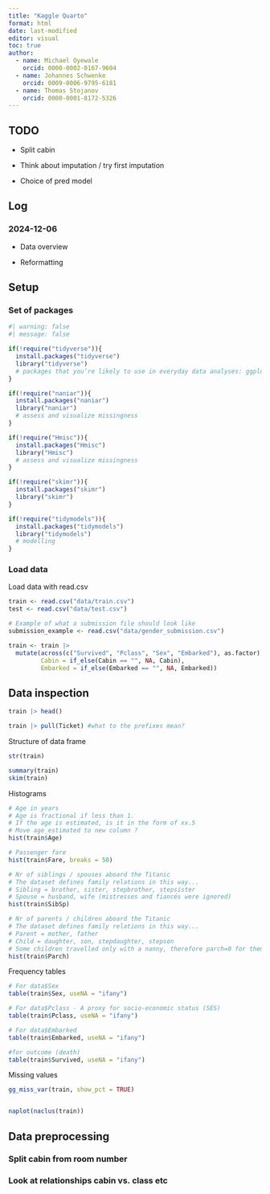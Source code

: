 ```yaml
---
title: "Kaggle Quarto"
format: html
date: last-modified
editor: visual
toc: true
author:
  - name: Michael Oyewale
    orcid: 0000-0002-0167-9604
  - name: Johannes Schwenke
    orcid: 0009-0006-9795-6181
  - name: Thomas Stojanov
    orcid: 0000-0001-8172-5326
---
```


## TODO

-   Split cabin

-   Think about imputation / try first imputation

-   Choice of pred model

## Log

### 2024-12-06

-   Data overview

-   Reformatting

## Setup

### Set of packages

```r
#| warning: false
#| message: false

if(!require("tidyverse")){
  install.packages("tidyverse")
  library("tidyverse")                                                       
  # packages that you’re likely to use in everyday data analyses: ggplot2, dplyr, tidyr, readr, tibble, stringr, readr, forcats
}

if(!require("naniar")){
  install.packages("naniar")
  library("naniar")                                                          
  # assess and visualize missingness
}

if(!require("Hmisc")){
  install.packages("Hmisc")
  library("Hmisc")                                                          
  # assess and visualize missingness
}

if(!require("skimr")){
  install.packages("skimr")
  library("skimr")                                                          
}

if(!require("tidymodels")){
  install.packages("tidymodels")
  library("tidymodels")                                                          
  # modelling
}
```

### Load data

Load data with read.csv

```r
train <- read.csv("data/train.csv")
test <- read.csv("data/test.csv")

# Example of what a submission file should look like
submission_example <- read.csv("data/gender_submission.csv")

train <- train |> 
  mutate(across(c("Survived", "Pclass", "Sex", "Embarked"), as.factor),
         Cabin = if_else(Cabin == "", NA, Cabin),
         Embarked = if_else(Embarked == "", NA, Embarked)) 
```

## Data inspection

```r
train |> head()

train |> pull(Ticket) #what to the prefixes mean?
```

Structure of data frame

```r
str(train)
```

```r
summary(train)
skim(train)
```

Histograms

```r
# Age in years
# Age is fractional if less than 1. 
# If the age is estimated, is it in the form of xx.5
# Move age_estimated to new column ?
hist(train$Age)

# Passenger fare
hist(train$Fare, breaks = 50)

# Nr of siblings / spouses aboard the Titanic
# The dataset defines family relations in this way...
# Sibling = brother, sister, stepbrother, stepsister
# Spouse = husband, wife (mistresses and fiancés were ignored)
hist(train$SibSp)

# Nr of parents / children aboard the Titanic
# The dataset defines family relations in this way...
# Parent = mother, father
# Child = daughter, son, stepdaughter, stepson
# Some children travelled only with a nanny, therefore parch=0 for them.
hist(train$Parch)
```

Frequency tables

```r
# For data$Sex
table(train$Sex, useNA = "ifany")

# For data$Pclass - A proxy for socio-economic status (SES)
table(train$Pclass, useNA = "ifany")

# For data$Embarked
table(train$Embarked, useNA = "ifany")

#for outcome (death)
table(train$Survived, useNA = "ifany")


```

Missing values

```r
gg_miss_var(train, show_pct = TRUE)


naplot(naclus(train))
```

## Data preprocessing

### Split cabin from room number

### Look at relationships cabin vs. class etc
